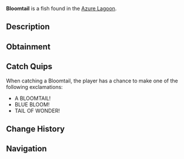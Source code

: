 {{FishInfobox
|image          = Bloomtail.png
|rarity         = Mythical
|sea            = Second Sea
|location       = [[Azure Lagoon]]
|sublocation    = 
|sources        = Fishing Rod
|radar_location = 
|prog_speed     = -80
|xp             = 2390
|weather        = Rain
|time           = Night
|season         = Spring
|bait           = Mist Worms
|base_weight    = 300
|base_value     = 3950
|weight_range   = 180
|base_chance    = 18
|base_resil     = 3
}}
'''Bloomtail''' is a {{Rarity|Mythical}} fish found in the [[Azure Lagoon]].

== Description ==
{{Description|A dark blue fish with light blue fins, its tail blooming like a lagoon flower.|Bestiary Entry}}

== Obtainment ==
{{Description|It blossoms where the rain meets the deep.|Bestiary Hint}}
{{Fish Availability|
Azure Lagoon
|top_rods      = 
Free Spirit Rod\59692.87\180456.65;
Egg Rod\51596.58\140806.79;
Azure Of Lagoon\49131.77\138598.22;
Blazebringer Rod\48210.82\129359.53;
Great Dreamer Rod\47209.62\128089.92;
Magma Rod\31174.69\100249.15;
Krampus's Rod\43467.35\78816.16;
Steady Rod\26074.55\78375.38;
Firefly Rod\37593.58\141704.23;
Carbon Rod\24436.03\96579.6;
North-Star Rod\24562.85\96507.76;
Verdant Shear Rod\46899.69\127989.02;
Trident Rod\38703.32\105621.16;
Seraphic Rod\37327.65\101866.96;
Ethereal Prism Rod\35864.74\95454.71;
Challenger's Rod\35545.19\100010.93;
No-Life Rod\34264.71\96790.46;
Rod Of The Forgotten Fang\32167.62\88111.94;
Rod Of The Exalted One\30487.89\82257.81;
Depthseeker Rod\29232.77\84978.67;
Rod Of The Depths\28765.47\79689.57;
Avalanche Rod\27383.09\79736.65;
Volcanic Rod\27236.43\77871.79;
Zeus Rod\26449.8\75622.75
|recommended   = Free Spirit Rod
}}

== Catch Quips ==
When catching a Bloomtail, the player has a chance to make one of the following exclamations:
* A BLOOMTAIL!
* BLUE BLOOM!
* TAIL OF WONDER!

== Change History ==
{{Change History|{{subst:Current Version}}}}

== Navigation ==
{{Fish Navbox|Azure Lagoon}}